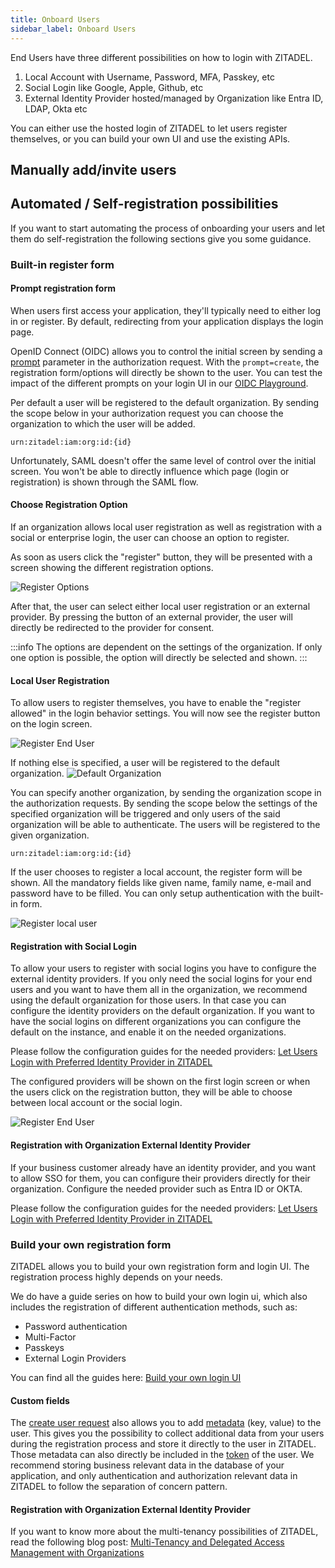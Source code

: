 ```yaml
---
title: Onboard Users
sidebar_label: Onboard Users
---
```


End Users have three different possibilities on how to login with ZITADEL.
1. Local Account with Username, Password, MFA, Passkey, etc
2. Social Login like Google, Apple, Github, etc
3. External Identity Provider hosted/managed by Organization like Entra ID, LDAP, Okta etc

You can either use the hosted login of ZITADEL to let users register themselves, or you can build your own UI and use the existing APIs.

## Manually add/invite users


<CreateUser/>

## Automated / Self-registration possibilities

If you want to start automating the process of onboarding your users and let them do self-registration the following sections give you some guidance.

### Built-in register form

#### Prompt registration form

When users first access your application, they'll typically need to either log in or register.
By default, redirecting from your application displays the login page.

OpenID Connect (OIDC) allows you to control the initial screen by sending a [prompt](/docs/apis/openidoauth/endpoints#additional-parameters) parameter in the authorization request.
With the `prompt=create`, the registration form/options will directly be shown to the user.
You can test the impact of the different prompts on your login UI in our [OIDC Playground](/docs/apis/openidoauth/authrequest).

Per default a user will be registered to the default organization.
By sending the scope below in your authorization request you can choose the organization to which the user will be added.
```
urn:zitadel:iam:org:id:{id}
```


Unfortunately, SAML doesn't offer the same level of control over the initial screen.
You won't be able to directly influence which page (login or registration) is shown through the SAML flow.

#### Choose Registration Option

If an organization allows local user registration as well as registration with a social or enterprise login, the user can choose an option to register.

As soon as users click the "register" button, they will be presented with a screen showing the different registration options.

<img src="/docs/img/guides/solution-scenarios/register-options.png" alt="Register Options"/>

After that, the user can select either local user registration or an external provider.
By pressing the button of an external provider, the user will directly be redirected to the provider for consent.

:::info
The options are dependent on the settings of the organization.
If only one option is possible, the option will directly be selected and shown.
:::

#### Local User Registration

To allow users to register themselves, you have to enable the "register allowed" in the login behavior settings.
You will now see the register button on the login screen.

<img src="/docs/img/guides/solution-scenarios/register-end-user.png" alt="Register End User"/>

If nothing else is specified, a user will be registered to the default organization.
<img src="/docs/img/guides/solution-scenarios/default-organization.png" alt="Default Organization"/>

You can specify another organization, by sending the organization scope in the authorization requests.
By sending the scope below the settings of the specified organization will be triggered and only users of the said organization will be able to authenticate.
The users will be registered to the given organization.
```
urn:zitadel:iam:org:id:{id}
```

If the user chooses to register a local account, the register form will be shown.
All the mandatory fields like given name, family name, e-mail and password have to be filled.
You can only setup authentication with the built-in form.

<img src="/docs/img/guides/solution-scenarios/register-local-user.png" alt="Register local user"/>

#### Registration with Social Login

To allow your users to register with social logins you have to configure the external identity providers.
If you only need the social logins for your end users and you want to have them all in the organization, we recommend using the default organization for those users.
In that case you can configure the identity providers on the default organization.
If you want to have the social logins on different organizations you can configure the default on the instance, and enable it on the needed organizations.

Please follow the configuration guides for the needed providers: [Let Users Login with Preferred Identity Provider in ZITADEL](/docs/guides/integrate/identity-providers/introduction)

The configured providers will be shown on the first login screen or when the users click on the registration button, they will be able to choose between local account or the social login.

<img src="/docs/img/guides/solution-scenarios/register-end-user.png" alt="Register End User"/>

#### Registration with Organization External Identity Provider

If your business customer already have an identity provider, and you want to allow SSO for them, you can configure their providers directly for their organization.
Configure the needed provider such as Entra ID or OKTA.

Please follow the configuration guides for the needed providers: [Let Users Login with Preferred Identity Provider in ZITADEL](/docs/guides/integrate/identity-providers/introduction)


<OrgLoginDescription name="OrgLoginDescription" />

### Build your own registration form

ZITADEL allows you to build your own registration form and login UI.
The registration process highly depends on your needs.

We do have a guide series on how to build your own login ui, which also includes the registration of different authentication methods, such as:
- Password authentication
- Multi-Factor
- Passkeys
- External Login Providers

You can find all the guides here: [Build your own login UI](/docs/guides/integrate/login-ui)

#### Custom fields

The [create user request](/docs/apis/resources/user_service_v2/user-service-add-human-user) also allows you to add [metadata](/docs/guides/manage/customize/user-metadata) (key, value) to the user.
This gives you the possibility to collect additional data from your users during the registration process and store it directly to the user in ZITADEL.
Those metadata can also directly be included in the [token](/docs/guides/manage/customize/user-metadata#use-tokens-to-get-user-metadata) of the user.
We recommend storing business relevant data in the database of your application, and only authentication and authorization relevant data in ZITADEL to follow the separation of concern pattern.

#### Registration with Organization External Identity Provider

If you want to know more about the multi-tenancy possibilities of ZITADEL, read the following blog post:
[Multi-Tenancy and Delegated Access Management with Organizations](https://zitadel.com/blog/multi-tenancy-with-organizations)